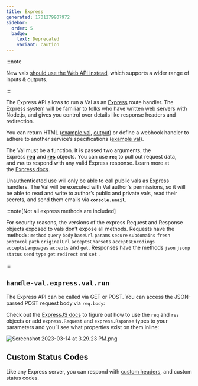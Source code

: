 ```yaml
---
title: Express
generated: 1701279907972
sidebar:
  order: 5
  badge:
    text: Deprecated
    variant: caution
---
```



:::note

New vals [should use the Web API instead](/types/http), which supports a wider
range of inputs & outputs.

:::

The Express API allows to run a Val as an [Express](https://expressjs.com/)
route handler. The Express system will be familiar to folks who have written web
servers with Node.js, and gives you control over details like response headers
and redirection.

You can return HTML
([example val](https://www.val.town/v/stevekrouse.expressHTMLExample),
[output](https://api.val.town/v1/express/stevekrouse.expressHTMLExample?name=Townie))
or define a webhook handler to adhere to another service’s specifications
([example val](https://www.val.town/v/stevekrouse.handleOnboardingReferral)).

The Val must be a function. It is passed two arguments, the
Express **[req](https://expressjs.com/en/4x/api.html#req)** and **[res](https://expressjs.com/en/4x/api.html#res)** objects.
You can use **`req`** to pull out request data, and **`res`** to respond with
any valid Express response. Learn more at
the [Express docs](https://expressjs.com/en/4x/api.html).

Unauthenticated use will only be able to call public vals as Express handlers.
The Val will be executed with Val author's permissions, so it will be able to
read and write to author’s public and private vals, read their secrets, and send
them emails via **`console.email`**.

:::note[Not all express methods are included]

For security reasons, the versions of the express Request and
Response objects exposed to vals don’t expose all methods. Requests have the
methods: `method` `query` `body` `baseUrl` `params` `secure` `subdomains`
`fresh` `protocol` `path` `originalUrl` `acceptsCharsets` `acceptsEncodings`
`acceptsLanguages` `accepts` and `get`. Responses have the methods `json`
`jsonp` `status` `send` `type` `get` `redirect` `end` `set` .

:::

## `handle-val.express.val.run`

The Express API can be called via GET or POST. You can access the JSON-parsed
POST request body via `req.body`:

<Val url="https://www.val.town/embed/stevekrouse.postWebhook1" />

<Val url="https://www.val.town/embed/stevekrouse.postWebhookTest1" />

Check out the [ExpressJS docs](http://expressjs.com/) to figure out how to use
the `req` and `res` objects or add `express.Request` and `express.Rsponse` types
to your parameters and you’ll see what properties exist on them inline:

![Screenshot 2023-03-14 at 3.29.23 PM.png](./express/screenshot_2023-03-14_at_32923_pm.png)

## Custom Status Codes

Like any Express server, you can respond with
[custom headers](https://expressjs.com/en/api.html#res.set), and custom status
codes.

<Val url="https://www.val.town/embed/vtdocs.customStatusCode" />
